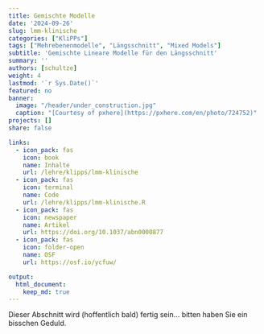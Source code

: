 ```yaml
---
title: Gemischte Modelle
date: '2024-09-26'
slug: lmm-klinische
categories: ["KliPPs"]
tags: ["Mehrebenenmodelle", "Längsschnitt", "Mixed Models"]
subtitle: 'Gemischte Lineare Modelle für den Längsschnitt'
summary: ''
authors: [schultze]
weight: 4
lastmod: '`r Sys.Date()`'
featured: no
banner:
  image: "/header/under_construction.jpg"
  caption: "[Courtesy of pxhere](https://pxhere.com/en/photo/724752)"
projects: []
share: false

links:
  - icon_pack: fas
    icon: book
    name: Inhalte
    url: /lehre/klipps/lmm-klinische
  - icon_pack: fas
    icon: terminal
    name: Code
    url: /lehre/klipps/lmm-klinische.R
  - icon_pack: fas
    icon: newspaper
    name: Artikel
    url: https://doi.org/10.1037/abn0000877
  - icon_pack: fas
    icon: folder-open
    name: OSF
    url: https://osf.io/ycfuw/

output:
  html_document:
    keep_md: true
---
```


Dieser Abschnitt wird (hoffentlich bald) fertig sein... bitten haben Sie ein bisschen Geduld.